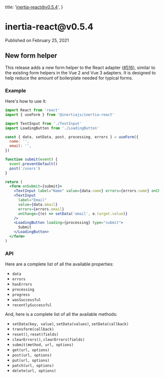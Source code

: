 
  title: 'inertia-react@v0.5.4',
}

<h1>inertia-react@v0.5.4</h1>

<div className="-mt-8 mb-12 text-base font-medium text-gray-600">Published on February 25, 2021</div>

## New form helper

This release adds a new form helper to the React adapter ([#516](https://github.com/inertiajs/inertia/pull/516)), similar to the existing form helpers in the Vue 2 and Vue 3 adapters. It is designed to help reduce the amount of boilerplate needed for typical forms.

### Example

Here's how to use it:

```jsx
import React from 'react'
import { useForm } from '@inertiajs/inertia-react'

import TextInput from './TextInput'
import LoadingButton from './LoadingButton'

const { data, setData, post, processing, errors } = useForm({
  name: '',
  email: '',
})

function submit(event) {
  event.preventDefault()
  post('/users')
}

return (
  <form onSubmit={submit}>
    <TextInput label="Name" value={data.name} errors={errors.name} onChange={(e) => setData('name', e.target.value)} />
    <TextInput
      label="Email"
      value={data.email}
      errors={errors.email}
      onChange={(e) => setData('email', e.target.value)}
    />
    <LoadingButton loading={processing} type="submit">
      Submit
    </LoadingButton>
  </form>
)
```

### API

Here are a complete list of all the available properties:

- `data`
- `errors`
- `hasErrors`
- `processing`
- `progress`
- `wasSuccessful`
- `recentlySuccessful`

And, here is a complete list of all the available methods:

- `setData(key, value)`, `setData(values)`, `setData(callback)`
- `transform(callback)`
- `reset()`, `reset(fields)`
- `clearErrors()`, `clearErrors(fields)`
- `submit(method, url, options)`
- `get(url, options)`
- `post(url, options)`
- `put(url, options)`
- `patch(url, options)`
- `delete(url, options)`
